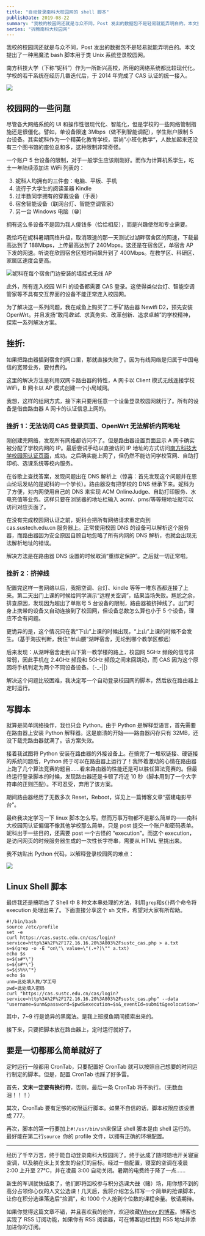 ```yaml
---
title: "自动登录南科大校园网的 shell 脚本"
publishDate: 2019-08-22
summary: "我校的校园网还就是与众不同，Post 发出的数据包不是轻易就能弄明白的。本文提出了一种黑魔法 bash 脚本用于类 Unix 系统登录校园网。"
series: "折腾南科大校园网"
---
```


我校的校园网还就是与众不同，Post 发出的数据包不是轻易就能弄明白的。本文提出了一种黑魔法 bash 脚本用于类 Unix 系统登录校园网。

南方科技大学（下称“妮科”）作为一所新兴高校，所用的网络系统都比较现代化。学校的若干系统在经历几番迭代后，于 2014 年完成了 CAS 认证的统一接入。

![](images/vFPkaDR5AH6mj7g.png)

## 校园网的一些问题

尽管各大网络系统的 UI 和操作性很现代化、智能化，但是学校的一些网络管制措施还是很僵化。譬如，单设备限速 3Mbps（做不到智能调配），学生账户限制 5 台设备。其实妮科作为一个精英化教育学校，崇尚”小班化教学“，人数加起来还没有三个图书馆的座位总和多，这种限制非常奇怪。

一个账户 5 台设备的限制，对于一般学生应该刚刚好。而作为计算机系学生，吃土一年陆续添加进 WiFi 列表的：

3. 妮科人均拥有的三件套：电脑、平板、手机
4. 流行于大学生的阅读圣器 Kindle
5. 过半数同学拥有的穿戴设备（手表）
6. 宿舍智能设备（联网台灯、智能空调管家）
7. 另一台 Windows 电脑（😁）

拥有这么多设备不是因为我人傻钱多（恰恰相反），而是兴趣使然和专业需要。

我恰巧在妮科暑期网络升级，取消限速的那一天测试过湖畔宿舍区的网速，下载最高达到了 188Mbps，上传最高达到了 240Mbps。这还是在宿舍区，单宿舍 AP 下发的网速。听说在欣园宿舍区短时间飙升到了 400Mbps。在教学区、科研区、家属区速度会更高。

![妮科在每个宿舍门边安装的墙挂式无线 AP](images/MWnAXdoclwkPFCy.jpg)

此外，所有连入校园 WiFi 的设备都需要 CAS 登录。这使得类似台灯、智能空调管家等不具有交互界面的设备不能正常连入校园网。

为了解决这一系列问题，我在咸鱼上购买了二手矿路由器 Newifi D2，预先安装 OpenWrt。并且发扬“敢闯*敢试*、求真务实、改革创新、追求卓越”的学校精神，探索一系列解决方案。

## 挫折:

如果把路由器插到宿舍的网口里，那就直接失败了。因为有线网络是归属于中国电信的宽带业务，要付费的。

<Dialog>
  我们宿舍在刚进学校的那几个月办过，被坑的很惨—— OW
  天天掉线，经常连不上网。
</Dialog>

这里的解决方法是利用双网卡路由器的特性，A 网卡以 Client 模式无线连接学校 WiFi，B 网卡以 AP 模式创建一个小局域网。

我想，这样的组网方式，接下来只要用任意一个设备登录校园网就行了。所有的设备是借由路由器 A 网卡的认证信息上网的。

### 挫折 1：无法访问 CAS 登录页面、OpenWrt 无法解析内网地址

刚创建完网络，发现所有网络都访问不了。但是路由器设置页面显示 A 网卡确实被分配了学校内网的 IP。最后尝试手动以直接访问 IP 地址的方式访问[南方科技大学校园网认证页面](172.16.16.20:803/sustc_cas.php)，成功。之后确实能上网了，但仍然不能访问学校官网、自助打印机、选课系统等校内服务。

在谷歌上查找答案，发现问题出在 DNS 解析上（惊喜：首先发现这个问题并在恩山论坛发帖的是妮科的一个学长）。路由器没有把学校的 DNS 继承下来。妮科为了方便，对内网使用自己的 DNS 来实现 ACM OnlineJudge、自助打印服务、水电充值等业务。这样只要在浏览器的地址栏输入 acm/、pms/等等短地址就可以访问对应页面了。

在没有完成校园网认证之前，妮科会把所有网络请求重定向到 cas.sustech.edu.cn 服务器上。正常使用校园 DNS 的设备可以解析这个服务器，而路由器因为安全原因自顾自地忽略了所有内网的 DNS 解析，也就会出现无法解析地址的错误。

解决方法是在路由器 DNS 设置的时候取消“重绑定保护”。之后就一切正常啦。

### 挫折 2：挤掉线

配置完这样一套网络以后，我把空调、台灯、kindle 等等一堆东西都连接了上来。第二天出门上课的时候给同学演示“远程关空调”，结果当场失败。尴尬之余，排查原因，发现因为超出了单账号 5 台设备的限制，路由器被挤掉线了。出门时身上携带的设备又自动连接到了校园网，但设备总数怎么算也小于 5 个设备，理应不会有问题。

更诡异的是，这个情况只在我“下山”上课的时候出现，“上山”上课的时候不会发生。（基于海拔判断，我住“半山腰”湖畔宿舍，无论到哪个教学区都远）

后来发现：从湖畔宿舍走到山下第一教学楼的路上，校园网 5GHz 频段的信号非常弱，因此手机在 2.4GHz 频段和 5GHz 频段之间来回跳动，而 CAS 因为这个原因将手机判定为两个不同设备设备。（-\_-||）

解决这个问题比较困难，我决定写一个自动登录校园网的脚本，然后放在路由器上定时运行。

## 写脚本

就算是简单网络操作，我也只会 Python。由于 Python 是解释型语言，首先需要在路由器上安装 Python 解释器。这是崩溃的开始——路由器闪存只有 32MB，还没下载完路由器就满了。该方案失效。

接着我试图将 Python 安装在路由器的外接设备上。在搞完了一堆软链接、硬链接的系统问题后，Python 终于可以在路由器上运行了！我怀着激动的心情在路由器上跑了几个算法竞赛的题目……看来路由器的性能还是可以胜任算法竞赛的。但最终运行登录脚本的时候，发现路由器还是卡顿了将近 10 秒（脚本用到了一个大字符串的正则匹配）。不可忍受，弃用了该方案。

期间路由器经历了无数多次 Reset，Reboot，详见上一篇博客文章“搭建电影平台”。

最终我决定学习一下 linux 脚本怎么写。然而万事万物都不是那么简单的——南科大校园网认证偏偏不像其他学校那么简单，只是 post 提交一个账户和密码表单。妮科出于一些目的，还需要 post 一个古怪的 “execution"。而这个 execution，是访问网页的时候服务器生成的一次性长字符串，需要从 HTML 里挑出来。

我不妨贴出 Python 代码，以解释登录校园网的难点：

![](images/ycrZpVNbPOWXSIg.png)

## Linux Shell 脚本

最终我还是搞明白了 Shell 中 8 种文本串处理的方法，利用`grep`和`${}`两个命令将 execution 处理出来了。下面直接分享这个 sh 文件，希望对大家有所帮助。

```shell
#!/bin/bash
source /etc/profile
set -e
curl https://cas.sustc.edu.cn/cas/login?service=http%3A%2F%2F172.16.16.20%3A803%2Fsustc_cas.php > a.txt
s=$(grep -o -E "on\"\ value=\"(.+?)\"" a.txt)
echo $s
s=${s#*\"}
s=${s#*\"}
s=${s%%\"*}
echo $s
unm=此处填入教/学工号
pwd=此处填入密码
curl "https://cas.sustc.edu.cn/cas/login?service=http%3A%2F%2F172.16.16.20%3A803%2Fsustc_cas.php" --data "username=$unm&password=$pwd&execution=$s&_eventId=submit&geolocation="
```

其中，7~9 行是诡异的黑魔法。是我上班摸鱼期间摸索出来的。

接下来，只要把脚本放在路由器上，定时运行就好了。

## 要是一切都那么简单就好了

定时运行一般都用 CronTab，只要配置好 CronTab 就可以按照自己想要的时间运行制定的脚本。但是，配置 CronTab 也踩了好多雷。

首先，**文末一定要有换行符**，否则，最后一条 CronTab 将不执行。（无数血泪！！！）

其次，CronTab 要有足够的权限运行脚本。如果不自信的话，脚本权限应该设置成 777。

再次，脚本的第一行要加上`#!/usr/bin/sh`来保证 shell 脚本是由 shell 运行的。最好能在第二行`source `你的 profile 文件，以拥有正确的环境配置。

---

经历了千辛万苦，终于能自动登录南科大校园网了。终于达成了随时随地开关寝室空调，以及躺在床上关舍友的台灯的目标。经过一些配置，寝室的空调在凌晨 2:00 上升至 27°C，并在凌晨 3:00 自动关闭。暑期的电费终于降了一点……

新生的军训就快结束了，他们即将回校参与积分选课大~~战~~（赌）场，用你想不到的高分占领你心仪的人文公选课！几天后，我将介绍怎么样写一个简单的抢课脚本，让你在积分选课落选后“捡漏”，和 1000 个人抢到个位数的课程余量。敬请期待。

<Dialog>
  {"2021 年更新：因学校更换新教务系统，原抢课脚本失效，故删除文章。"}
</Dialog>

如果你觉得这篇文章不错，并且喜欢我的创作，欢迎收藏[Whexy 的博客](https://www.whexy.com)。博客也实现了 RSS 订阅功能，如果你有 RSS 阅读器，可在博客边栏找到 RSS 地址并添加进你的订阅。
